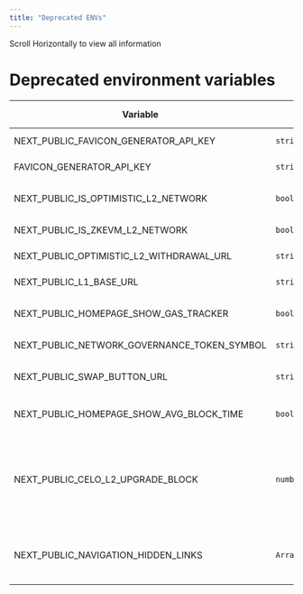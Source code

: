 ```yaml
---
title: "Deprecated ENVs"
---
```



<Note>
  Scroll Horizontally to view all information
</Note>

# Deprecated environment variables

| Variable | Type | Description | Compulsoriness | Default value | Example value | Introduced in version | Deprecated in version | Comment |
| --- | --- | --- | --- | --- | --- | --- | --- | --- |
| NEXT_PUBLIC_FAVICON_GENERATOR_API_KEY | `string` | RealFaviconGenerator [API key](https://realfavicongenerator.net/api/) | Required | - | `<your-secret>` | v1.11.0 | v1.16.0 | Replaced FAVICON_GENERATOR_API_KEY |
| FAVICON_GENERATOR_API_KEY | `string` | RealFaviconGenerator [API key](https://realfavicongenerator.net/api/) | Required | - | `<your-secret>` | v1.16.0+ | v1.37.0 | We don't use RealFaviconGenerator anymore |
| NEXT_PUBLIC_IS_OPTIMISTIC_L2_NETWORK | `boolean` | Set to true for optimistic L2 solutions | Required | - | `true` | v1.17.0 | v1.24.0 | Replaced by NEXT_PUBLIC_ROLLUP_TYPE |
| NEXT_PUBLIC_IS_ZKEVM_L2_NETWORK | `boolean` | Set to true for zkevm L2 solutions  | Required | - | `true` | v1.17.0 | v1.24.0 | Replaced by NEXT_PUBLIC_ROLLUP_TYPE |
| NEXT_PUBLIC_OPTIMISTIC_L2_WITHDRAWAL_URL | `string` | URL for optimistic L2 -> L1 withdrawals | Required | - | `https://app.optimism.io/bridge/withdraw` | v1.17.0 | v1.24.0 | Renamed to NEXT_PUBLIC_ROLLUP_L2_WITHDRAWAL_URL |
| NEXT_PUBLIC_L1_BASE_URL | `string` | Blockscout base URL for L1 network | Required | - | `'http://eth-goerli.blockscout.com'` | - | v1.24.0 | Renamed to NEXT_PUBLIC_ROLLUP_L1_BASE_URL |
| NEXT_PUBLIC_HOMEPAGE_SHOW_GAS_TRACKER | `boolean` | Set to false if network doesn't have gas tracker | - | `true` | `false` | - | v1.25.0 | Replaced by NEXT_PUBLIC_GAS_TRACKER_ENABLED |
| NEXT_PUBLIC_NETWORK_GOVERNANCE_TOKEN_SYMBOL | `string` | Network governance token symbol | - | - | `GNO` | v1.12.0 | v1.29.0 | Replaced by NEXT_PUBLIC_NETWORK_SECONDARY_COIN_SYMBOL |
| NEXT_PUBLIC_SWAP_BUTTON_URL | `string` | Application ID in the marketplace or website URL | - | - | `uniswap` | v1.24.0 | v1.31.0 | Replaced by NEXT_PUBLIC_DEFI_DROPDOWN_ITEMS |
| NEXT_PUBLIC_HOMEPAGE_SHOW_AVG_BLOCK_TIME | `boolean` | Set to false if average block time is useless for the network | - | `true` | `false` | v1.0.x+ | v1.35.0 | Replaced by NEXT_PUBLIC_HOMEPAGE_STATS |
| NEXT_PUBLIC_CELO_L2_UPGRADE_BLOCK | `number` | Indicates the block number when the Celo-type chain transitioned to L2. This is used to display links to the Epoch block page from a regular block page. | - | - | `26369280` | v1.37.0+ | v2.2.0 | Removed; configuration done on the API side |
| NEXT_PUBLIC_NAVIGATION_HIDDEN_LINKS | `Array<LinkId>` | List of external links hidden in the navigation. Supported ids are `eth_rpc_api`, `rpc_api` | - | - | `['eth_rpc_api']` | v1.16.0+ | v2.3.0 | Use NEXT_PUBLIC_API_DOCS_TABS instead to hide tabs on the API docs page. |